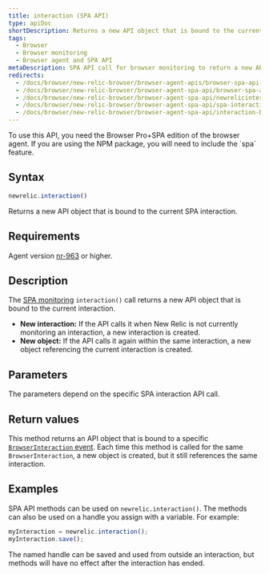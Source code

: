 ```yaml
---
title: interaction (SPA API)
type: apiDoc
shortDescription: Returns a new API object that is bound to the current SPA interaction.
tags:
  - Browser
  - Browser monitoring
  - Browser agent and SPA API
metaDescription: SPA API call for browser monitoring to return a new API object that is bound to the current interaction.
redirects:
  - /docs/browser/new-relic-browser/browser-agent-apis/browser-spa-api-newrelicinteraction
  - /docs/browser/new-relic-browser/browser-agent-spa-api/browser-spa-api-newrelicinteraction
  - /docs/browser/new-relic-browser/browser-agent-spa-api/newrelicinteraction-browser-spa-agent-api
  - /docs/browser/new-relic-browser/browser-agent-spa-api/spa-interaction
  - /docs/browser/new-relic-browser/browser-agent-spa-api/interaction-browser-spa-api
---
```


<Callout variant="important">
To use this API, you need the Browser Pro+SPA edition of the browser agent. If you are using the NPM package, you will need to include the `spa` feature.
</Callout>

## Syntax

```js
newrelic.interaction()
```

Returns a new API object that is bound to the current SPA interaction.

## Requirements

Agent version [nr-963](/docs/release-notes/new-relic-browser-release-notes/browser-agent-release-notes) or higher.

## Description

The [SPA monitoring](/docs/browser/single-page-app-monitoring/get-started/introduction-single-page-app-monitoring) `interaction()` call returns a new API object that is bound to the current interaction.

* **New interaction:** If the API calls it when New Relic is not currently monitoring an interaction, a new interaction is created.
* **New object:** If the API calls it again within the same interaction, a new object referencing the current interaction is created.

## Parameters

The parameters depend on the specific SPA interaction API call.

## Return values

This method returns an API object that is bound to a specific [`BrowserInteraction` event](/docs/insights/explore-data/attributes/browser-default-attributes-insights#browserinteraction-attributes). Each time this method is called for the same `BrowserInteraction`, a new object is created, but it still references the same interaction.

## Examples

SPA API methods can be used on `newrelic.interaction()`. The methods can also be used on a handle you assign with a variable. For example:

```js
myInteraction = newrelic.interaction();
myInteraction.save();
```

The named handle can be saved and used from outside an interaction, but methods will have no effect after the interaction has ended.

